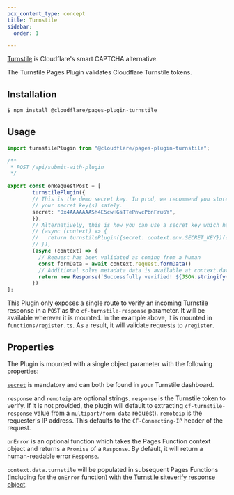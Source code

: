 ```yaml
---
pcx_content_type: concept
title: Turnstile
sidebar:
  order: 1

---
```


[Turnstile](/turnstile/) is Cloudflare's smart CAPTCHA alternative.

The Turnstile Pages Plugin validates Cloudflare Turnstile tokens.

## Installation

```sh
$ npm install @cloudflare/pages-plugin-turnstile
```

## Usage

```typescript
import turnstilePlugin from "@cloudflare/pages-plugin-turnstile";

/**
 * POST /api/submit-with-plugin
 */

export const onRequestPost = [
        turnstilePlugin({
        // This is the demo secret key. In prod, we recommend you store
        // your secret key(s) safely.
        secret: "0x4AAAAAAASh4E5cwHGsTTePnwcPbnFru6Y",
        }),
        // Alternatively, this is how you can use a secret key which has been stored as an environment variable
        // (async (context) => {
        //   return turnstilePlugin({secret: context.env.SECRET_KEY})(context)
        // }),
        (async (context) => {
          // Request has been validated as coming from a human
          const formData = await context.request.formData()
          // Additional solve metadata data is available at context.data.turnstile
          return new Response(`Successfully verified! ${JSON.stringify(context.data.turnstile)}`)
        })
];
```

This Plugin only exposes a single route to verify an incoming Turnstile response in a `POST` as the `cf-turnstile-response` parameter. It will be available wherever it is mounted. In the example above, it is mounted in `functions/register.ts`. As a result, it will validate requests to `/register`.

## Properties

The Plugin is mounted with a single object parameter with the following properties:

[`secret`](https://dash.cloudflare.com/login) is mandatory and can both be found in your Turnstile dashboard.

`response` and `remoteip` are optional strings. `response` is the Turnstile token to verify. If it is not provided, the plugin will default to extracting `cf-turnstile-response` value from a `multipart/form-data` request). `remoteip` is the requester's IP address. This defaults to the `CF-Connecting-IP` header of the request.

`onError` is an optional function which takes the Pages Function context object and returns a `Promise` of a `Response`. By default, it will return a human-readable error `Response`.

`context.data.turnstile` will be populated in subsequent Pages Functions (including for the `onError` function) with [the Turnstile siteverify response object](/turnstile/get-started/server-side-validation/).
